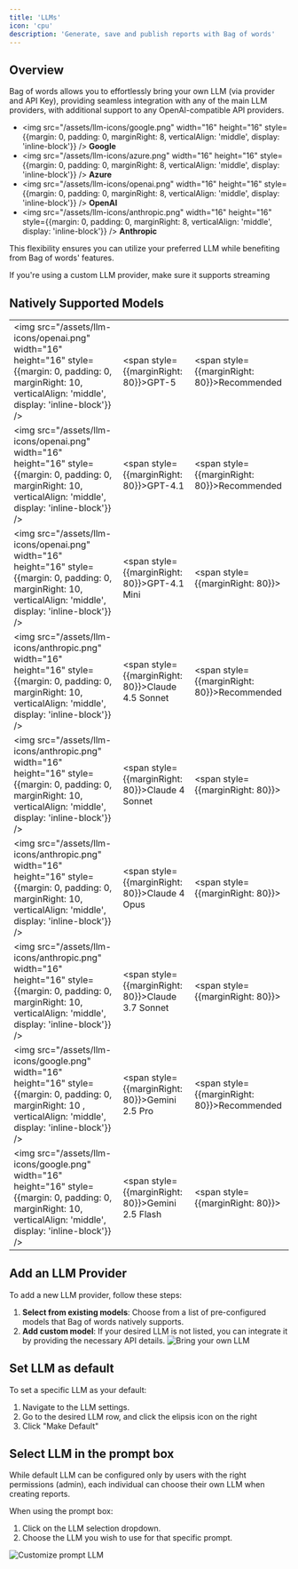 ```yaml
---
title: 'LLMs'
icon: 'cpu'
description: 'Generate, save and publish reports with Bag of words'
---
```


## Overview

Bag of words allows you to effortlessly bring your own LLM (via provider and API Key), providing seamless integration with any of the main LLM providers, with additional support to any OpenAI-compatible API providers.

*   <img src="/assets/llm-icons/google.png" width="16" height="16" style={{margin: 0, padding: 0, marginRight: 8, verticalAlign: 'middle', display: 'inline-block'}} /> **Google**
*   <img src="/assets/llm-icons/azure.png" width="16" height="16" style={{margin: 0, padding: 0, marginRight: 8, verticalAlign: 'middle', display: 'inline-block'}} /> **Azure**
*   <img src="/assets/llm-icons/openai.png" width="16" height="16" style={{margin: 0, padding: 0, marginRight: 8, verticalAlign: 'middle', display: 'inline-block'}} /> **OpenAI**
*   <img src="/assets/llm-icons/anthropic.png" width="16" height="16" style={{margin: 0, padding: 0, marginRight: 8, verticalAlign: 'middle', display: 'inline-block'}} /> **Anthropic**

This flexibility ensures you can utilize your preferred LLM while benefiting from Bag of words' features.

<Note>If you're using a custom LLM provider, make sure it supports streaming</Note>

## Natively Supported Models

|  |  |  |
|  :------- | :-------------------------------- | :-------------------------------- |
| <span><img src="/assets/llm-icons/openai.png" width="16" height="16" style={{margin: 0, padding: 0, marginRight: 10, verticalAlign: 'middle', display: 'inline-block'}} /> </span> | <span style={{marginRight: 80}}>GPT-5</span> | <span style={{marginRight: 80}}>Recommended</span> |
| <span><img src="/assets/llm-icons/openai.png" width="16" height="16" style={{margin: 0, padding: 0, marginRight: 10, verticalAlign: 'middle', display: 'inline-block'}} /> </span> | <span style={{marginRight: 80}}>GPT-4.1</span> | <span style={{marginRight: 80}}>Recommended</span> |
| <span><img src="/assets/llm-icons/openai.png" width="16" height="16" style={{margin: 0, padding: 0, marginRight: 10, verticalAlign: 'middle', display: 'inline-block'}} /> </span> | <span style={{marginRight: 80}}>GPT-4.1 Mini</span> | <span style={{marginRight: 80}}></span> |
| <span><img src="/assets/llm-icons/anthropic.png" width="16" height="16" style={{margin: 0, padding: 0, marginRight: 10, verticalAlign: 'middle', display: 'inline-block'}} /> </span> | <span style={{marginRight: 80}}>Claude 4.5 Sonnet</span> | <span style={{marginRight: 80}}>Recommended</span> |
| <span><img src="/assets/llm-icons/anthropic.png" width="16" height="16" style={{margin: 0, padding: 0, marginRight: 10, verticalAlign: 'middle', display: 'inline-block'}} /> </span> | <span style={{marginRight: 80}}>Claude 4 Sonnet</span> | <span style={{marginRight: 80}}></span> |
| <span><img src="/assets/llm-icons/anthropic.png" width="16" height="16" style={{margin: 0, padding: 0,  marginRight: 10, verticalAlign: 'middle', display: 'inline-block'}} /></span> | <span style={{marginRight: 80}}>Claude 4 Opus</span> | <span style={{marginRight: 80}}></span> |
| <span><img src="/assets/llm-icons/anthropic.png" width="16" height="16" style={{margin: 0, padding: 0, marginRight: 10, verticalAlign: 'middle', display: 'inline-block'}} /> </span> | <span style={{marginRight: 80}}>Claude 3.7 Sonnet</span> | <span style={{marginRight: 80}}></span> |
| <span><img src="/assets/llm-icons/google.png" width="16" height="16" style={{margin: 0, padding: 0, marginRight: 10 , verticalAlign: 'middle', display: 'inline-block'}} /> </span> | <span style={{marginRight: 80}}>Gemini 2.5 Pro</span> | <span style={{marginRight: 80}}>Recommended</span> |
| <span><img src="/assets/llm-icons/google.png" width="16" height="16" style={{margin: 0, padding: 0,  marginRight: 10, verticalAlign: 'middle', display: 'inline-block'}} /> </span> | <span style={{marginRight: 80}}>Gemini 2.5 Flash</span> | <span style={{marginRight: 80}}></span> |

## Add an LLM Provider

To add a new LLM provider, follow these steps:

1.  **Select from existing models**: Choose from a list of pre-configured models that Bag of words natively supports.
2.  **Add custom model**: If your desired LLM is not listed, you can integrate it by providing the necessary API details.
![Bring your own LLM](/assets/media/llm/llm.png)

## Set LLM as default

To set a specific LLM as your default:

1.  Navigate to the LLM settings.
2.  Go to the desired LLM row, and click the elipsis icon on the right
3.  Click "Make Default"

## Select LLM in the prompt box

While default LLM can be configured only by users with the right permissions (admin), each individual can 
choose their own LLM when creating reports. 

When using the prompt box:

1.  Click on the LLM selection dropdown.
2.  Choose the LLM you wish to use for that specific prompt.

![Customize prompt LLM](/assets/media/llm/prompt-box.png)


